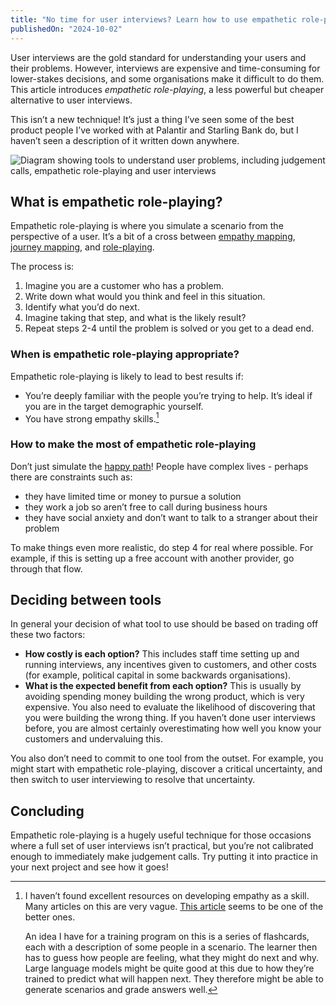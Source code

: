 ```yaml
---
title: "No time for user interviews? Learn how to use empathetic role-playing to make better product decisions."
publishedOn: "2024-10-02"
---
```


User interviews are the gold standard for understanding your users and their problems. However, interviews are expensive and time-consuming for lower-stakes decisions, and some organisations make it difficult to do them. This article introduces *empathetic role-playing*, a less powerful but cheaper alternative to user interviews.

This isn’t a new technique! It’s just a thing I’ve seen some of the best product people I’ve worked with at Palantir and Starling Bank do, but I haven’t seen a description of it written down anywhere.

![Diagram showing tools to understand user problems, including judgement calls, empathetic role-playing and user interviews](../../images/blog/empathetic-role-playing/problem-identification-tools.svg)

## What is empathetic role-playing?

Empathetic role-playing is where you simulate a scenario from the perspective of a user. It’s a bit of a cross between [empathy mapping](https://www.nngroup.com/articles/empathy-mapping/), [journey mapping](https://www.nngroup.com/articles/journey-mapping-101/), and [role-playing](https://servicedesigntools.org/tools/role-playing).

The process is:

1. Imagine you are a customer who has a problem.
2. Write down what would you think and feel in this situation.
3. Identify what you’d do next.
4. Imagine taking that step, and what is the likely result?
5. Repeat steps 2-4 until the problem is solved or you get to a dead end.

### When is empathetic role-playing appropriate?

Empathetic role-playing is likely to lead to best results if:

* You’re deeply familiar with the people you’re trying to help. It’s ideal if you are in the target demographic yourself.
* You have strong empathy skills.[^1]

### How to make the most of empathetic role-playing

Don’t just simulate the [happy path](https://en.wikipedia.org/wiki/Happy_path)! People have complex lives - perhaps there are constraints such as:

- they have limited time or money to pursue a solution
- they work a job so aren’t free to call during business hours
- they have social anxiety and don’t want to talk to a stranger about their problem

To make things even more realistic, do step 4 for real where possible. For example, if this is setting up a free account with another provider, go through that flow.

## Deciding between tools

In general your decision of what tool to use should be based on trading off these two factors:

* **How costly is each option?** This includes staff time setting up and running interviews, any incentives given to customers, and other costs (for example, political capital in some backwards organisations).
* **What is the expected benefit from each option?** This is usually by avoiding spending money building the wrong product, which is very expensive. You also need to evaluate the likelihood of discovering that you were building the wrong thing. If you haven’t done user interviews before, you are almost certainly overestimating how well you know your customers and undervaluing this.

You also don’t need to commit to one tool from the outset. For example, you might start with empathetic role-playing, discover a critical uncertainty, and then switch to user interviewing to resolve that uncertainty.

## Concluding

Empathetic role-playing is a hugely useful technique for those occasions where a full set of user interviews isn’t practical, but you’re not calibrated enough to immediately make judgement calls. Try putting it into practice in your next project and see how it goes!

[^1]:
    I haven’t found excellent resources on developing empathy as a skill. Many articles on this are very vague. [This article](https://mcc.gse.harvard.edu/resources-for-educators/how-build-empathy-strengthen-school-community) seems to be one of the better ones.

    An idea I have for a training program on this is a series of flashcards, each with a description of some people in a scenario. The learner then has to guess how people are feeling, what they might do next and why. Large language models might be quite good at this due to how they’re trained to predict what will happen next. They therefore might be able to generate scenarios and grade answers well.
